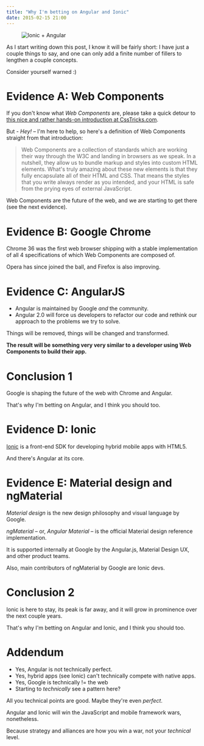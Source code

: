 ```yaml
---
title: "Why I'm betting on Angular and Ionic"
date: 2015-02-15 21:00
---
```


<Figure>

![Ionic + Angular](/images/posts/2015-02-15-why-i-m-betting-on-angular-and-ionic/ionic-angular.png)

</Figure>

As I start writing down this post, I know it will be fairly short: I have just a couple things to say, and one can only add a finite number of fillers to lengthen a couple concepts.

Consider yourself warned :)

# Evidence A: Web Components

If you don't know what _Web Components_ are, please take a quick detour to [this nice and rather hands-on introduction at CssTricks.com](http://css-tricks.com/modular-future-web-components/).

But - _Hey!_ – I'm here to help, so here's a definition of Web Components straight from that introduction:

> Web Components are a collection of standards which are working their way through the W3C and landing in browsers as we speak. In a nutshell, they allow us to bundle markup and styles into custom HTML elements. What's truly amazing about these new elements is that they fully encapsulate all of their HTML and CSS. That means the styles that you write always render as you intended, and your HTML is safe from the prying eyes of external JavaScript.

Web Components are the future of the web, and we are starting to get there (see the next evidence).

# Evidence B: Google Chrome

Chrome 36 was the first web browser shipping with a stable implementation of all 4 specifications of which Web Components are composed of.

Opera has since joined the ball, and Firefox is also improving.

# Evidence C: AngularJS

- Angular is maintained by Google _and_ the community.
- Angular 2.0 will force us developers to refactor our code and rethink our approach to the problems we try to solve.

Things will be removed, things will be changed and transformed.

**The result will be something very very similar to a developer using Web Components to build their app.**

# Conclusion 1

Google is shaping the future of the web with Chrome and Angular.

That's why I'm betting on Angular, and I think you should too.

# Evidence D: Ionic

[Ionic](http://ionicframework.com/) is a front-end SDK for developing hybrid mobile apps with HTML5.

And there's Angular at its core.

# Evidence E: Material design and ngMaterial

_Material design_ is the new design philosophy and visual language by Google.

_ngMaterial_ – or, _Angular Material_ – is the official Material design reference implementation.

It is supported internally at Google by the Angular.js, Material Design UX, and other product teams.

Also, main contributors of ngMaterial by Google are Ionic devs.

# Conclusion 2

Ionic is here to stay, its peak is far away, and it will grow in prominence over the next couple years.

That's why I'm betting on Angular and Ionic, and I think you should too.

# Addendum

- Yes, Angular is not technically perfect.
- Yes, hybrid apps (see Ionic) can't technically compete with native apps.
- Yes, Google is technically != the web
- Starting to _technically_ see a pattern here?

All you technical points are good. Maybe they're even _perfect_.

Angular and Ionic will win the JavaScript and mobile framework wars, nonetheless.

Because strategy and alliances are how you win a war, not your _technical_ level.
